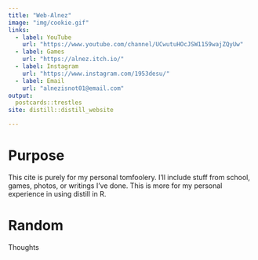```yaml
---
title: "Web-Alnez"
image: "img/cookie.gif"
links:
  - label: YouTube
    url: "https://www.youtube.com/channel/UCwutuHOcJSW1159wajZQyUw"
  - label: Games
    url: "https://alnez.itch.io/"
  - label: Instagram
    url: "https://www.instagram.com/1953desu/"
  - label: Email
    url: "alnezisnot01@email.com"
output:
  postcards::trestles
site: distill::distill_website

---
```


# Purpose
This cite is purely for my personal tomfoolery. I'll include stuff from school, games, photos, or writings I've done. This is more for my personal experience in using distill in R.

# Random
Thoughts


